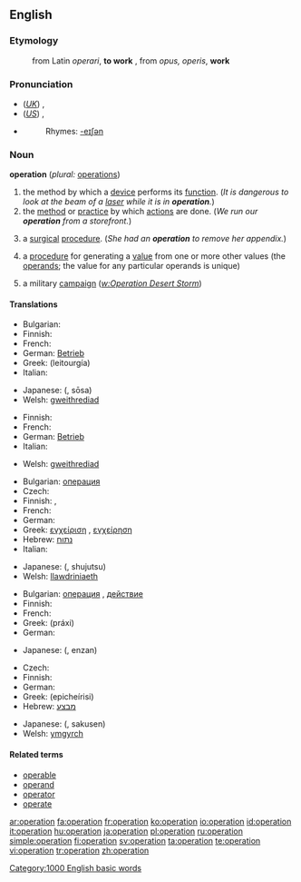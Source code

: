 {{wikipedia}}
==English==

===Etymology===

:from Latin ''operari'', '''to work''' , from ''opus, operis'', '''work'''

===Pronunciation===
*(''[[Received Pronunciation|UK]]'') {{IPA|/ˌɒpəˈɹeɪʃən/}}, {{SAMPA|/%Qp@"reIS@n/}}
*(''[[General American|US]]'') {{IPA|/ˌɑːpəˈɹeɪʃən/}}, {{SAMPA|/%A:p@"reIS@n/}}
*{{audio|en-us-operation.ogg|Audio (US)}}
*:Rhymes: [[Rhymes:English:-eɪʃǝn|-eɪʃǝn]]

===Noun===
'''operation'''  (''plural:'' [[operations]])

# the method by which a [[device]] performs its [[function]].  (''It is dangerous to look at the beam of a [[laser]] while it is in '''operation'''.'')
# the [[method]] or [[practice]] by which [[actions]] are done.  (''We run our '''operation''' from a storefront.'')
# {{medicine}} a [[surgical]] [[procedure]].  (''She had an '''operation''' to remove her appendix.'')
# {{mathematics}} a [[procedure]] for generating a [[value]] from one or more other values (the [[operand]]s; the value for any particular operands is unique)
# {{military}} a military [[campaign]] (''[[w:Operation Desert Storm]]'')

====Translations====
{{trans-top|method by which a device performs its function}}
* Bulgarian: {{t+|bg|действие|n|sc=Cyrl}}
* Finnish: {{t+|fi|toiminta}}
* French: {{t-|fr|opération|f}}
* German: [[Betrieb]] {{m}}
* Greek: {{t|el|λειτουργία|f|sc=Grek}} (leitourgía)
* Italian: {{t+|it|operazione|f}}
{{trans-mid}}
* Japanese: {{JAchar|[[操作]]}} ({{JAchar|[[そうさ]]}}, sōsa)
* Welsh: [[gweithrediad]] {{m}}
{{trans-bottom}}

{{trans-top|method or practice by which actions are done}}
* Finnish: {{t+|fi|toiminta}}
* French: {{t-|fr|opération|f}}
* German: [[Betrieb]] {{m}}
* Italian: {{t+|it|operazione|f}}
{{trans-mid}}
* Welsh: [[gweithrediad]] {{m}}
{{trans-bottom}}

{{trans-top|surgical procedure}}
* Bulgarian: [[операция]] {{f}}
* Czech: {{t-|cs|operace|f}}
* Finnish: {{t-|fi|leikkaus}}, {{t-|fi|operaatio}}
* French: {{t-|fr|opération|f}}
* German: {{t-|de|Operation|f}}
* Greek: [[εγχείριση]] {{f}}, [[εγχείρηση]] {{f}}
* Hebrew: [[נתוח]] {{m}}
* Italian: {{t+|it|operazione|f}}
{{trans-mid}}
* Japanese: {{JAchar|[[手術]]}} ({{JAchar|[[しゅじゅつ]]}}, shujutsu)
* Welsh: [[llawdriniaeth]] {{f}}
{{trans-bottom}}

{{trans-top|procedure for generating a value from one or more other values}}
* Bulgarian: [[операция]] {{f}}, [[действие]] {{n}}
* Finnish: {{t-|fi|operaatio}}
* French: {{t-|fr|opération|f}}
* Greek: {{t|el|πράξη|f|sc=Grek}} (práxi)
* German: {{t-|de|Operation|f}}
{{trans-mid}}
* Japanese: {{JAchar|[[演算]]}} ({{JAchar|[[えんざん]]}}, enzan)
{{trans-bottom}}

{{trans-top|military campaign}}
* Czech: {{t-|cs|operace|f}}
* Finnish: {{t-|fi|operaatio}}
* German: {{t-|de|Operation|f}}
* Greek: {{t|el|επιχείρηση|sc=Grek}} (epicheírisi)
* Hebrew: [[מבצע]] {{m}}
{{trans-mid}}
* Japanese: {{JAchar|[[作戦]]}} ({{JAchar|[[さくせん]]}}, sakusen)
* Welsh: [[ymgyrch]]
{{trans-bottom}}

====Related terms====

*[[operable]]
*[[operand]]
*[[operator]]
*[[operate]]

[[Category:1000 English basic words]]

[[ar:operation]]
[[fa:operation]]
[[fr:operation]]
[[ko:operation]]
[[io:operation]]
[[id:operation]]
[[it:operation]]
[[hu:operation]]
[[ja:operation]]
[[pl:operation]]
[[ru:operation]]
[[simple:operation]]
[[fi:operation]]
[[sv:operation]]
[[ta:operation]]
[[te:operation]]
[[vi:operation]]
[[tr:operation]]
[[zh:operation]]